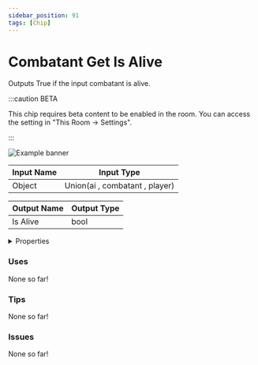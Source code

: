 ```yaml
---
sidebar_position: 91
tags: [Chip]
---
```


# Combatant Get Is Alive

Outputs True if the input combatant is alive.

:::caution BETA

This chip requires beta content to be enabled in the room. You can access the setting in "This Room -> Settings".

:::

![Example banner](./assets/2a12c389-c3c6-4484-8c63-21cdaf0fac6c.svg)

| Input Name | Input Type |
|-----------|-----------|
| Object | Union(ai , combatant , player) |

| Output Name | Output Type |
|-----------|-----------|
| Is Alive | bool |


<details>
  <summary>Properties</summary>
  <div>
    <div>
    <table>
      <thead>
        <tr>
          <th>Is beta required?</th>
          <th>✅</th>
        </tr>
        <tr>
          <th>Is this chip a trolling risk?</th>
          <th>❌</th>
        </tr>
        <tr>
          <th>Chip UUID</th>
          <th>2a12c389-c3c6-4484-8c63-21cdaf0fac6c</th>
        </tr>
      </thead>
    </table>
    </div>
  </div>
</details>

### Uses

None so far!

### Tips

None so far!

### Issues

None so far!